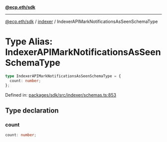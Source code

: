 [**@ecp.eth/sdk**](../../index.mdx)

***

[@ecp.eth/sdk](/sdk-reference/index.mdx) / [indexer](/sdk-reference/indexer/index.mdx) / IndexerAPIMarkNotificationsAsSeenSchemaType

# Type Alias: IndexerAPIMarkNotificationsAsSeenSchemaType

```ts
type IndexerAPIMarkNotificationsAsSeenSchemaType = {
  count: number;
};
```

Defined in: [packages/sdk/src/indexer/schemas.ts:853](https://github.com/ecp-eth/comments-monorepo/blob/main/packages/sdk/src/indexer/schemas.ts#L853)

## Type declaration

### count

```ts
count: number;
```
